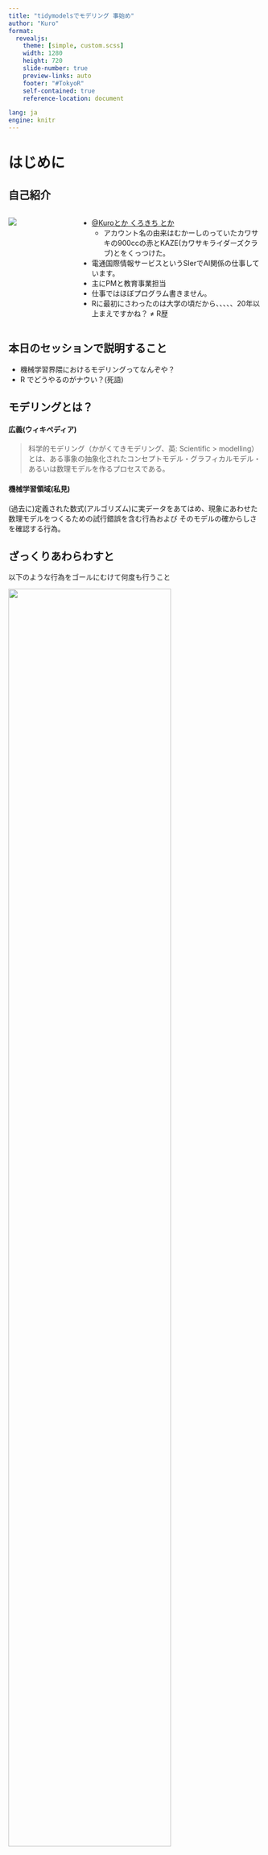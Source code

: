 ```yaml
---
title: "tidymodelsでモデリング 事始め"
author: "Kuro"
format: 
  revealjs:
    theme: [simple, custom.scss]
    width: 1280
    height: 720
    slide-number: true
    preview-links: auto
    footer: "#TokyoR"
    self-contained: true
    reference-location: document

lang: ja
engine: knitr
---
```


# はじめに

## 自己紹介

::: columns
::: {.column width="25%"}
![](./181120_8091.jpg)
:::

::: {.column width="75%"}
-   [\@Kuroとか くろきち とか](https://twitter.com/akaikaze_)
    -   アカウント名の由来はむかーしのっていたカワサキの900ccの赤とKAZE(カワサキライダーズクラブ)とをくっつけた。
-   電通国際情報サービスというSIerでAI関係の仕事しています。
-   主にPMと教育事業担当
-   仕事ではほぼプログラム書きません。
-   Rに最初にさわったのは大学の頃だから、、、、、20年以上まえですかね？ ≠ R歴
:::
:::

## 本日のセッションで説明すること

-   機械学習界隈におけるモデリングってなんぞや？
-   R でどうやるのがナウい？(死語)

## モデリングとは？

#### 広義(ウィキペディア)

> 科学的モデリング（かがくてきモデリング、英: Scientific \> modelling）とは、ある事象の抽象化されたコンセプトモデル・グラフィカルモデル・あるいは数理モデルを作るプロセスである。

#### 機械学習領域(私見)

(過去に)定義された数式(アルゴリズム)に実データをあてはめ、現象にあわせた数理モデルをつくるための試行錯誤を含む行為および そのモデルの確からしさを確認する行為。

## ざっくりあわらわすと

以下のような行為をゴールにむけて何度も行うこと

![](./%E6%A6%82%E5%BF%B5modeling.drawio.svg){fig-align="center" width="80%"}

## 参考 : データ分析のワークフロー

Wickham and Grolemund(2016) より作成

![](./t.drawio.svg){fig-align="center"}

## モデリング内でタスク(検討することは)たくさんある

### モデリングで実施するタスク(例) {.scrollable}

1)  モデルの選択
    -   複数モデル適用と評価\
        ランダムフォレスト Lasso ニューラルネットワーク
    -   タスク設定\
        回帰でやるのか？　分類でいくのか？
    -   ハイパーパラメータチューニング(初期設定値みたいなもの)
2)  評価の決定
    -   複数指標の検討\
        RMSEが良いのか？RMSLEがよいのか？
    -   汎用性能検討\
        過学習していないか？
    -   過去のモデルと比較の比較

## モデリング内でタスク(検討することは)たくさんある {auto-animate=true  visibility="uncounted"}

### モデリングで実施するタスク(例)
    -   サンプリング方法\
        クロスバリデーションする？
3)  データの処置
    -   特徴量エンジニアリング
    -   欠損値対応等\
        欠損は削除する？補完する？

等々

::: aside
もう少し詳細に学びたい場合は瓜生さんのスライドが非常によくまとまっていますので一読をお勧めします。 瓜生さんありがとう！！

[tidymodelsで覚えるRでのモデル構築と運用 / tidymodels2020 - Speaker Deck](https://speakerdeck.com/s_uryu/tidymodels2020)
:::

## Rにおけるモデリングの課題 {visibility="hidden"}

### タスクを横断的に実行できるものがない。

各パッケージはパッケージの目的の範囲しかあつかっていない。\
例)

| タスク           | パッケージ    |
|------------------|---------------|
| サンプリング     | rsample|
| モデル           | ranger        |
| パラメータサーチ | caret or 自作 |

### パッケージ毎にインターフェースが違う


例)ランダムフォレスト系

+---------------+-----------------+---------------+------------------------+
| パッケージ    | 決定木に与える\ | 作成する\     | ノード中の\            |
|               | 特徴量数        | 決定木の数    | 最小サンプルの数       |
+:=============:+:===============:+:=============:+:======================:+
| ranger        | mtry            | num.trees     | min.node.size          |
+---------------+-----------------+---------------+------------------------+
| randomForest  | mtry            | ntree         | nodesize               |
+---------------+-----------------+---------------+------------------------+
| Rborist       | nSamp           | nTree         | minNode                |
+---------------+-----------------+---------------+------------------------+
| sparlyr       | mtry            | num.trees     | min_instances_per_node |
+---------------+-----------------+---------------+------------------------+


## tidymodels
モデリングにかかわる各種のタスクを統一的にできるよう各種のパッケージを包含しつかいやすくしたもの。\

まずこれいれておけば、大体解決できると思えば良い。 ^[アルゴリズムについては数が多いので別にインストールは必要]

::: columns
::: {.column width="50%"}
```
─── tidymodels 1.0.0 ──
✔ broom        1.0.4     ✔ recipes      1.0.5
✔ dials        1.1.0     ✔ rsample      1.1.1
✔ dplyr        1.1.1     ✔ tibble       3.2.1
✔ ggplot2      3.4.1     ✔ tidyr        1.3.0
✔ infer        1.0.4     ✔ tune         1.0.1
✔ modeldata    1.1.0     ✔ workflows    1.1.3
✔ parsnip      1.0.4     ✔ workflowsets 1.0.0
✔ purrr        1.0.1     ✔ yardstick    1.1.0
✔ broom        1.0.4     ✔ recipes      1.0.5
✔ dials        1.1.0     ✔ rsample      1.1.1
✔ dplyr        1.1.1     ✔ tibble       3.2.1
✔ ggplot2      3.4.1     ✔ tidyr        1.3.0
✔ infer        1.0.4     ✔ tune         1.0.1
✔ modeldata    1.1.0     ✔ workflows    1.1.3
✔ parsnip      1.0.4     ✔ workflowsets 1.0.0
✔ purrr        1.0.1     ✔ yardstick    1.1.0
```

::: 
::: {.column width="50%"}
タスクと包含パッケージとの関係例

| タスク           | パッケージ    |
|------------------|---------------|
| サンプリング     | rsample|
| 前処理           | dplyr purrr tidyr        |
| パラメータサーチ | tune dials |
| モデルの性能評価 | yardstick |
| 可視化           | ggplot2 |
::: 
::: 

::: aside
わたしも全てのパッケージを理解しているわけではない。
::: 

## 今日覚えてもらうこと

tydymodelsをつかって以下の3つについてちょっとわかってもらいます。

1. モデリングまでの一連の流れ(コードベース)
1. サンプリング
1. モデル適用
1. 評価

::: aside
※他の方のセッションで、tidyverseをつかったデータ整理はなんとなーくわかっている状態を想定してます。
::: 

## モデリングまでの一連の流れ(コードベース) {.scrollable}
```r
#| code-line-numbers: "|17-21|23-30|32-36"
# ライブラリの読み込み
library(tidyverse)
library(tidymodels)
# アルゴリスムこれだけはインストールされないので別途install_packageする。
library(ranger)

# データの読み込み
# CSVから読みこむときは下記
# data <- readr::read_csv("path/to/aaaa.csv")
# 今回は[iris]を利用
iris_df <- iris %>% as_tibble()

# データの前処理
iris_df <- iris_df %>%
  mutate(Species = as.factor(Species))

# データの分割
set.seed(123)
split <- initial_split(iris_df, prop = 0.7)
train_data <- training(split)
test_data <- testing(split)

# モデルの定義
rf_spec <- rand_forest(mtry = 3, trees = 500) %>%
  set_mode("classification") %>%
  set_engine("ranger")

# モデルの学習
rf_fit <- rf_spec %>%
  fit(Species ~ ., data = train_data)

# モデルの評価
pred_metrics <-
  rf_fit %>%
    predict(test_data) %>%
    bind_cols(test_data) %>%
    metrics(truth = Species, estimate = .pred_class)
```

## サンプリング : resample パッケージ

### 手持ちのデータを学習データ(train)と評価データ(test)に分割します。

#### なぜ？
モデルの性能を評価するため。\
学習に利用したデータ=既知(モデルが知っている)なので、モデルの評価に利用するとカンニングになる。\
このカンニングのことを、リーケージとよぶ。\
評価の為に新しくデータを用意できればよいが現実的ではないので、今あるデータを2つに分割して既知(学習データ)と未知(評価データ)として便宜あつかいます。

::: aside
リーケージについては下記などを参考に\
[機械学習のリーケージについて考える｜西岡賢一郎@研究者から経営者へ｜note](https://note.com/kenichiro/n/n2ff08344160a#QYIn9)

[正解率が高すぎる？AIを間違って導入しないために最低限知っておきたい知識｜西岡賢一郎@研究者から経営者へ｜note](https://note.com/kenichiro/n/nb46a7e112cfc#aX9FT)
:::

## サンプリング : resample パッケージ {.scrollable}
```r
library(rsample)
library(tidyverse)

# as_tibbleはなくてもよい。
iris_df <- iris %>% as_tibble()

# 学習:評価=8:2で分割するよという宣言
df_split <- initial_split(iris_df, prop=0.7)

# 学習データ抽出
df_train <- training(df_split)

#評価データ抽出
df_test <- testing(df_split)

paste(nrow(df),nrow(df_train),nrow(df_test),sep=" - ")
```


## モデル適用 : persnipパッケージ {auto-animate=true}
### 機械学習タスクや利用するアルゴリズムやハイパーパラメータなどを設定し、実際にデータを当てはめ(学習)る。

```r
# モデルの定義
rf_spec <- 
  rand_forest(mtry = 3, trees = 500) %>%
  set_mode("classification") %>%
  set_engine("ranger")

# モデルの学習
rf_fit <- rf_spec %>%
  fit(Species ~ ., data = train_data)
```

## モデル適用 : persnipパッケージ {auto-animate=true  visibility="uncounted"}

```r
#| code-line-numbers: "1-5"
# モデルの定義
rf_spec <- 
  rand_forest(mtry = 3, trees = 500) %>%
  set_mode("classification") %>%
  set_engine("ranger")

# モデルの学習
rf_fit <- rf_spec %>%
  fit(Species ~ ., data = train_data)
```

### 利用できるモデルを知るには？
どんなアルゴリズムに対応しているかは下記をチェック\
[Explore tidymodels \- Search parsnip models](https://www.tidymodels.org/find/parsnip/)


## モデル適用 : persnipパッケージ {auto-animate=true  visibility="uncounted"}
```r
#| code-line-numbers: "7-13"
# モデルの定義
rf_spec <- 
  rand_forest(mtry = 3, trees = 500) %>%
  set_mode("classification") %>%
  set_engine("ranger")

# モデルの学習
rf_fit <- rf_spec %>%
  fit(Species ~ ., data = train_data)

# あえて説明変数を絞りたい場合は`+`でつなぐとよい。
#rf_fit <- rf_spec %>%
#  fit(Species ~ Sepal.Length+Sepal.Width, data = train_data)
```

### formula 
目的変数 ~(チルダ) .(ドット)でつないているところがformulaです。\
.(ドット)は目的変数以外の全てをあらわします。\
説明変数を明示的に示す場合は`+`でつなぐとよいです。\
一部だけ利用するようなシーンは一般的ではなく、前処理で事前に落しておくのが一般的です。

## 評価 : yardstick {auto-animate=true}
```r
# モデルの評価
pred_metrics <-
  rf_fit %>%
    predict(test_data) %>%
    bind_cols(test_data) %>%
    metrics(truth = Species, estimate = .pred_class)
```

### 未知データ(評価データ)にあてはめて、あてはまり度合いを測る。
教師あり学習においては評価は答えあわせです。\
`predict`でモデルくんの回答を作り、`bind_cols`で問題と答えとセットにする。\
`metrics`で採点。採点基準はaccuracy(正解率)やMSE(平均二乗誤差)など、タスクと得たい結果にあわせて選択する必要がある。\
どんな評価指標があるかは[こちら](https://yardstick.tidymodels.org/articles/metric-types.html)を参照のこと。\

## 評価 : yardstick {auto-animate=true visibility="uncounted"}
### また、
[![評価指標入門](./評価指標入門.jpg){fig-align="center" }](https://www.amazon.co.jp/%E8%A9%95%E4%BE%A1%E6%8C%87%E6%A8%99%E5%85%A5%E9%96%80%E3%80%9C%E3%83%87%E3%83%BC%E3%82%BF%E3%82%B5%E3%82%A4%E3%82%A8%E3%83%B3%E3%82%B9%E3%81%A8%E3%83%93%E3%82%B8%E3%83%8D%E3%82%B9%E3%82%92%E3%81%A4%E3%81%AA%E3%81%90%E6%9E%B6%E3%81%91%E6%A9%8B-%E9%AB%98%E6%9F%B3-%E6%85%8E%E4%B8%80-ebook/dp/B0BT7GBF5L/ref=sr_1_1?adgrpid=146733477735&hvadid=649200618859&hvdev=c&hvqmt=e&hvtargid=kwd-1958982634281&hydadcr=16038_13644378&jp-ad-ap=0&keywords=%E8%A9%95%E4%BE%A1%E6%8C%87%E6%A8%99%E5%85%A5%E9%96%80&qid=1681817657&sr=8-1)\
に網羅的に評価指標について書かれておりおすすめです。\
R界隈の先輩方に感謝！！


## 最後にネタバラしもふくめて

本セッションで活用したコードは、ChatGPTさんに聞いて作ったものになります。\
ググるのも良いのですが、コード界隈はChatGPTさんが素晴しいです。\
まずコードを読み、わからないところを調べる方が効率的でもありますので是非活用してみてください！！\

以下がプロンプト例になります。

```size
機械学習モデルの学習スクリプトの例を示してください。

以下の要件を満してください
- 言語: R言語 
- ライブラリ: tidyverse tidymodel,ranger
- アルゴリズム: randomforest
- データセット名: ああああ 
  - 目的変数: 目的変数
  - 説明変数: ｔ1,ｔ2,ｔ3,ｔ4,ｔ5,ma1,ma2
- タスク: 回帰
- データ分割: 7:3
- 交差検証: false

```

# EOF<br>Thank you!!

## おまけ

### こまったときのNEXTアクション
  1. HELP(Rstudio : F1キー)\
  まずここから
  1. viggnet\
  サンプルコードなどが使い方とともにのっている。
  1. rwakalangに質問\
   日本のR最大のコミュニティーなので活用しない手はない
  1. F2ボタン\
  関数が宣言されているソースを確認できる。\
  ハードに感じるかもしれないがどうやって動いているか知ると理解が進む事がある。\
  他者のコードは最高の参考資料です。
  1. ChatGPT\
  次世代の相棒
  

## 参考文献 等々 {.scrollable}
- [tidymodels で分類モデルをハイパーパラメータ・チューニングして学習して予測して評価する - Qiita](https://qiita.com/KotaYoneda/items/1cde4d5b4c36ebdf0e72)
- [tidymodelsによるtidyな機械学習（その1：データ分割と前処理から学習と性能評価まで） - Dropout (hatenablog.com)](https://dropout009.hatenablog.com/entry/2019/01/06/124932#tidy%E3%81%AA%E6%A9%9F%E6%A2%B0%E5%AD%A6%E7%BF%92%E3%83%95%E3%83%AD%E3%83%BC)
- [Rユーザのためのtidymodels\[実践\]入門 〜モダンな統計・機械学習モデリングの世界：書籍案内｜技術評論社 (gihyo.jp)](https://gihyo.jp/book/2023/978-4-297-13236-1)
- [【R】tydymodelsを用いてlightgbmをやってみる（その３） - Qiita](https://qiita.com/kenkenvw/items/d605050a88636cd677e7)

- [R と tidymodels を使用して機械学習モデルを作成する - Training | Microsoft Learn](https://learn.microsoft.com/ja-jp/training/paths/machine-learning-with-r/)

- [【tidymodels講座1】当講座の概要 - データサイエンスの道標 (datasciencemore.com)](https://datasciencemore.com/r-tidymodels-overview/)

- [ご注文は学習済モデルの確認ですか？BROOM【tidymodels, broom】 \- Qiita](https://qiita.com/Ringa_hyj/items/7fed9a3a7cc25cdfa695)

- [【tidymodels講座2】\{tidyverse\}探索的データ分析 \- データサイエンスの道標](https://datasciencemore.com/r-tidymodels-tidyverse/)
- [Books \- Tidy Modeling with R](https://www.tidymodels.org/books/tmwr/)
- [tidymodelsで覚えるRでのモデル構築と運用 / tidymodels2020 \- Speaker Deck](https://speakerdeck.com/s_uryu/tidymodels2020)
- [ご注文は学習済モデルの確認ですか？BROOM【tidymodels, broom】 \- Qiita](https://qiita.com/Ringa_hyj/items/7fed9a3a7cc25cdfa695)
- [【tidymodels講座2】\{tidyverse\}探索的データ分析 \- データサイエンスの道標](https://datasciencemore.com/r-tidymodels-tidyverse/)

- [9 モデルの有効性の判断 \|Rによる整頓されたモデリング (tmwr.org)](https://www.tmwr.org/performance.html)

